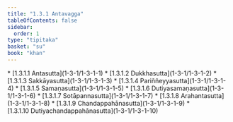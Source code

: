```yaml
---
title: "1.3.1 Antavagga"
tableOfContents: false
sidebar:
  order: 1
type: "tipitaka"
basket: "su"
book: "khan"
---
```



<DynamicBreadcrumb />



<TableOfContents book="khan" section="1.3.1">
* [1.3.1.1 Antasutta](1-3-1/1-3-1-1)
* [1.3.1.2 Dukkhasutta](1-3-1/1-3-1-2)
* [1.3.1.3 Sakkāyasutta](1-3-1/1-3-1-3)
* [1.3.1.4 Pariññeyyasutta](1-3-1/1-3-1-4)
* [1.3.1.5 Samaṇasutta](1-3-1/1-3-1-5)
* [1.3.1.6 Dutiyasamaṇasutta](1-3-1/1-3-1-6)
* [1.3.1.7 Sotāpannasutta](1-3-1/1-3-1-7)
* [1.3.1.8 Arahantasutta](1-3-1/1-3-1-8)
* [1.3.1.9 Chandappahānasutta](1-3-1/1-3-1-9)
* [1.3.1.10 Dutiyachandappahānasutta](1-3-1/1-3-1-10)
</TableOfContents>